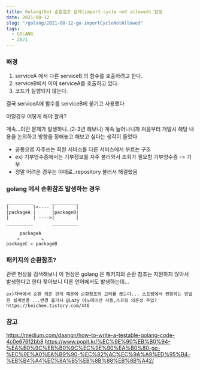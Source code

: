 ```yaml
---
title: Golang(Go) 순환참조 문제(import cycle not allowed) 발생
date: 2021-08-12
slug: "/golang/2021-08-12-go-importCycleNotAllowed"
tags:
  - GOLANG
  - 2021
---
```




### 배경
1. serviceA 에서 다른 serviceB 의 함수를 호출하려고 한다.
2. serviceB에서 이미 serviceA를 호출하고 있다.
3. 코드가 실행되지 않는다.

결국 serviceA에 함수를 serviceB에 옮기고 사용했다

이럴경우 어떻게 해야 할까?

계속...이런 문제가 발생하니..(2-3년 해보니)
계속 늘어나니까 처음부터 개발시 해당 내용을 논의하고 방향을 정해놓고 해보고 싶다는 생각이 들었다
* 공통으로 자주쓰는 회원 서비스를 다른 서비스에서 부르는 구조
* ex) 기부영수증에서는 기부정보를 자주 불러와서 조회가 필요함 기부영수증 -> 기부
* 정말 어려운 경우는 야매로..repository 불러서 해결했음



### golang 에서 순환참조 발생하는 경우

```
__________       __________
|         |<---- |        |
|packageA |      |packageB|
|         | ---->|        |
__________       __________
```

```
     packageA
    ↗        ↘
packageC ← packageB
```

### 패키지의 순환참조?
관련 현상을 검색해보니 이 현상은 golang 은 패키지의 순환 참조는 지원하지 않아서 발생한다고 한다
찾아보니 다른 언어에서도 발생하는데...

```
ex)자바에서 순환 의존 관계 때문에 순환참조의 고리를 끊는다... 스프링에서 권항하는 방법은 설계변경 ...변경 불가시 @Lazy 어노테이션 사용,스프링 의존성 주입?
https://keichee.tistory.com/446
```


### 참고
https://medium.com/daangn/how-to-write-a-testable-golang-code-4c0e67612bb8
https://www.popit.kr/%EC%9E%90%EB%B0%94-%EA%B0%9C%EB%B0%9C%EC%9E%90%EA%B0%80-go-%EC%9E%A0%EA%B9%90-%EC%82%AC%EC%9A%A9%ED%95%B4-%EB%B4%A4%EC%8A%B5%EB%8B%88%EB%8B%A42/



